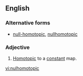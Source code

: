 ==English==

===Alternative forms===
* [[null-homotopic]], [[nullhomotopic]]

===Adjective===
{{en-adj|-}}

# {{label|en|topology|of a [[map]]}} [[homotopic|Homotopic]] to a [[constant]] map.

[[vi:nulhomotopic]]